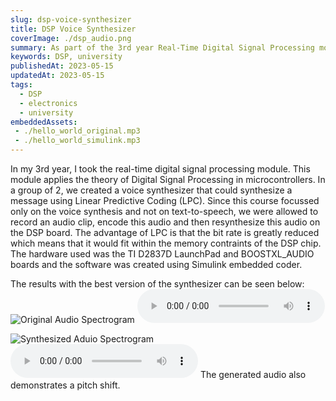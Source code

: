 ```yaml
---
slug: dsp-voice-synthesizer
title: DSP Voice Synthesizer
coverImage: ./dsp_audio.png
summary: As part of the 3rd year Real-Time Digital Signal Processing module, we created a voice synthesizer that could synthesize a message using Linear Predictive Coding (LPC). The hardware used was the TI D2837D LaunchPad and BOOSTXL_AUDIO boards.
keywords: DSP, university
publishedAt: 2023-05-15
updatedAt: 2023-05-15
tags:
  - DSP
  - electronics
  - university
embeddedAssets:
 - ./hello_world_original.mp3
 - ./hello_world_simulink.mp3
---
```


In my 3rd year, I took the real-time digital signal processing module. This module applies the theory of Digital Signal Processing in microcontrollers. In a group of 2, we created a voice synthesizer that could synthesize a message using Linear Predictive Coding (LPC). Since this course focussed only on the voice synthesis and not on text-to-speech, we were allowed to record an audio clip, encode this audio and then resynthesize this audio on the DSP board. The advantage of LPC is that the bit rate is greatly reduced which means that it would fit within the memory contraints of the DSP chip.  The hardware used was the TI D2837D LaunchPad and BOOSTXL_AUDIO boards and the software was created using Simulink embedded coder. 

The results with the best version of the synthesizer can be seen below:
![Original Audio Spectrogram](./original_audio.png)
<audio controls=" ">
  <source src={props.data.projectPost.frontmatter.embeddedAssets[0].publicURL} type="audio/mpeg" />
  Your browser does not support the audio tag.
</audio>

![Synthesized Aduio Spectrogram](./dsp_audio.png)
<audio controls=" ">
  <source src={props.data.projectPost.frontmatter.embeddedAssets[1].publicURL} type="audio/mpeg" />
  Your browser does not support the audio tag.
</audio>
The generated audio also demonstrates a pitch shift.

